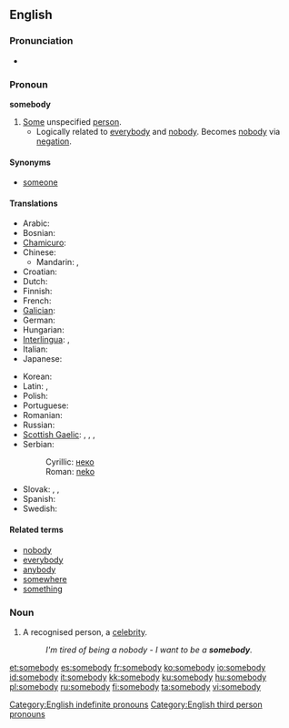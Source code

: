 ==English==

===Pronunciation===
* {{audio|en-us-somebody.ogg|Audio (US)}}

===Pronoun===
'''somebody'''

# [[some|Some]] unspecified [[person]].
#* Logically related to [[everybody]] and [[nobody]].  Becomes [[nobody]] via [[negation]].

====Synonyms====
* [[someone]]

====Translations====
{{trans-top|some unspecified person}}
* Arabic: {{t|ar|احد|tr=’áħad|sc=Arab}}
* Bosnian: {{t-|bs|neko}}
* [[Chamicuro]]: {{tø|ccc|ana'shanaye}}
* Chinese:
** Mandarin: {{t|cmn|有人|tr=yǒurén|sc=Hani}}, {{t-|cmn|某人|tr=mǒurén|sc=Hani}}
* Croatian: {{t-|hr|netko}}
* Dutch: {{t+|nl|iemand}}
* Finnish: {{t+|fi|joku}}
* French: {{t+|fr|quelqu'un}}
* [[Galician]]: {{t|gl|alguén|xs=Galician}}
* German: {{t+|de|jemand}}
* Hungarian: {{t+|hu|valaki}}
* [[Interlingua]]: {{t-|ia|alicuno|xs=Interlingua}}, {{t-|ia|alcuno|xs=Interlingua}}
* Italian: {{t+|it|qualcuno}}
* Japanese: {{t|ja|誰か|tr=dareka|sc=Jpan}}
{{trans-mid}}
* Korean: {{t|ko|누군가|tr=nugunga|sc=Hang}}
* Latin: {{t+|la|aliquis|m|f}}, {{t-|la|aliquid|n}}
* Polish: {{t+|pl|ktoś}}
* Portuguese: {{t|pt|alguém}}
* Romanian: {{t+|ro|cineva}}
* Russian: {{t+|ru|кто-то|tr=kto-to|sc=Cyrl}}
* [[Scottish Gaelic]]: {{t|gd|cuideigin}},  {{qualifier|male}} {{t|gd|duin'-eigin}},  {{qualifier|male}} {{t|gd|feareigin}},  {{qualifier|female}} {{t|gd|tè-eigin}}
* Serbian:
*: Cyrillic: [[неко#Serbian|неко]]
*: Roman: [[neko#Serbian|neko]]
* Slovak: {{t|sk|niekto}}, {{t|sk|dakto}}, {{t|sk|voľakto}}
* Spanish: {{t+|es|alguien}}
* Swedish: {{t+|sv|någon}}
{{trans-bottom}}

====Related terms====
* [[nobody]]
* [[everybody]]
* [[anybody]]
* [[somewhere]]
* [[something]]

===Noun===
{{en-noun|somebodies}}

# A recognised person, a [[celebrity]].
#: ''I'm tired of being a nobody - I want to be a '''somebody'''.''

[[Category:English indefinite pronouns]]
[[Category:English third person pronouns]]

[[et:somebody]]
[[es:somebody]]
[[fr:somebody]]
[[ko:somebody]]
[[io:somebody]]
[[id:somebody]]
[[it:somebody]]
[[kk:somebody]]
[[ku:somebody]]
[[hu:somebody]]
[[pl:somebody]]
[[ru:somebody]]
[[fi:somebody]]
[[ta:somebody]]
[[vi:somebody]]
